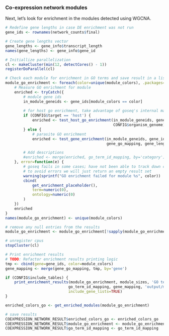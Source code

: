 ### Co-expression network modules

Next, let's look for enrichment in the modules detected using WGCNA.

```r
# Redefine gene lengths in case DE enrichment was not run
gene_ids <- rownames(network_counts$final)

# Create gene lengths vector
gene_lengths <- gene_info$transcript_length
names(gene_lengths) <- gene_info$gene_id
```

```r
# Initiallize parallelization
cl <- makeCluster(min(12, detectCores() - 1))
registerDoParallel(cl)

# Check each module for enrichment in GO terms and save result in a list
module_go_enrichment <- foreach(color=unique(module_colors), .packages=c('goseq')) %dopar% {
    # Measure GO enrichment for module
    enriched <- tryCatch({
        # module gene ids
        in_module_geneids <- gene_ids[module_colors == color]
    
        # for host go enrichment, take advantage of goseq's internal mapping
        if (CONFIG$target == 'host') {
            enriched <- test_host_go_enrichment(in_module_geneids, gene_ids,
                                                CONFIG$organism_genome)
        } else {
            # parasite GO enrichment
            enriched <- test_gene_enrichment(in_module_geneids, gene_ids,
                                             gene_go_mapping, gene_lengths) }

        # Add descriptions
        #enriched <- merge(enriched, go_term_id_mapping, by='category')
    }, error=function(e) {
        # goseq fails in some cases; have not been able to track down cause yet
        # to avoid errors we will just return an empty result set
        warning(sprintf("GO enrichment failed for module %s", color))
        cbind(
            get_enrichment_placeholder(),
            term=numeric(0),
            ontology=numeric(0)
        )
    })
    enriched
}
names(module_go_enrichment) <- unique(module_colors)

# remove any null entries from the results
module_go_enrichment <- module_go_enrichment[!sapply(module_go_enrichment, is.null)]

# unregister cpus
stopCluster(cl)
```

```r
# Print enrichment results
# TODO: Refactor enrichment results printing logic
tmp <- cbind(gene=gene_ids, color=module_colors)
gene_mapping <- merge(gene_go_mapping, tmp, by='gene')

if (CONFIG$include_tables) {
    print_enrichment_results(module_go_enrichment, module_sizes, 'GO terms',
                            go_term_id_mapping, gene_mapping, 'output/modules', 'go',
                            include_gene_lists=TRUE)
}

enriched_colors_go <- get_enriched_modules(module_go_enrichment)

# save results
COEXPRESSION_NETWORK_RESULT$enriched_colors_go <- enriched_colors_go
COEXPRESSION_NETWORK_RESULT$module_go_enrichment <- module_go_enrichment
COEXPRESSION_NETWORK_RESULT$go_term_id_mapping <- go_term_id_mapping
```
